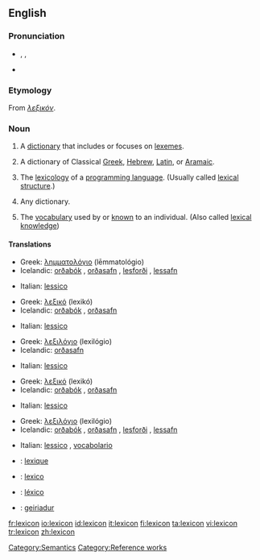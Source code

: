 {{was wotd|2006|December|12}}
{{wikipedia|dab=lexicon (disambiguation)|lexicon}}
==English==

===Pronunciation===
* {{enPR|lĕ'ksĭkŏn}}, {{IPA|/ˈleksɪkɑn/}}, {{SAMPA|/"leksIkQn/}}
* {{audio|en-us-lexicon.ogg|Audio (US)}}

===Etymology===
From {{AGr.}} ''[[λεξικόν]]''.

===Noun===
{{wikipedia}}
{{en-noun}}

# {{linguistics}} A [[dictionary]] that includes or focuses on [[lexeme]]s.
# A dictionary of Classical [[Greek]], [[Hebrew]], [[Latin]], or [[Aramaic]].
# {{programming}} The [[lexicology]] of a [[programming language]]. (Usually called [[lexical structure]].)
# {{rare}} Any dictionary.
# The [[vocabulary]] used by or [[know]]n to an individual. (Also called [[lexical knowledge]])

====Translations====
{{trans-top|dictionary of lexemes}}
* Greek: [[λημματολόγιο]] (lēmmatológio) {{n}}
* Icelandic: [[orðabók]] {{f}}, [[orðasafn]] {{n}}, [[lesforði]] {{m}}, [[lessafn]] {{n}}
{{trans-mid}}
* Italian: [[lessico]] {{m}}
{{trans-bottom}}

{{trans-top|dictionary of Classical Greek, Hebrew, Latin, or Aramaic}}
* Greek: [[λεξικό]] (lexikó) {{n}}
* Icelandic: [[orðabók]] {{f}}, [[orðasafn]] {{n}}
{{trans-mid}}
* Italian: [[lessico]] {{m}}
{{trans-bottom}}

{{trans-top|lexicology of a programming language}}
* Greek: [[λεξιλόγιο]] (lexilógio) {{n}}
* Icelandic: [[orðasafn]] {{n}}
{{trans-mid}}
* Italian: [[lessico]] {{m}}
{{trans-bottom}}

{{trans-top|(rare) any dictionary}}
* Greek: [[λεξικό]] (lexikó) {{n}}
* Icelandic: [[orðabók]] {{f}}, [[orðasafn]] {{n}}
{{trans-mid}}
* Italian: [[lessico]] {{m}}
{{trans-bottom}}

{{trans-top|vocabulary used by an individual}}
* Greek: [[λεξιλόγιο]] (lexilógio) {{n}}
* Icelandic: [[orðabók]] {{f}}, [[orðasafn]] {{n}}, [[lesforði]] {{m}}, [[lessafn]] {{n}}
{{trans-mid}}
* Italian: [[lessico]] {{m}}, [[vocabolario]] {{m}}
{{trans-bottom}}

{{checktrans-top}}
* {{ttbc|French}}: [[lexique]] {{m}}
* {{ttbc|Interlingua}}: [[lexico]]
* {{ttbc|Portuguese}}: [[léxico]] {{m}}
* {{ttbc|Welsh}}: [[geiriadur]] {{m}}
{{trans-bottom}}

[[Category:Lexicons| ]]
[[Category:Semantics]]
[[Category:Reference works]]

[[fr:lexicon]]
[[io:lexicon]]
[[id:lexicon]]
[[it:lexicon]]
[[fi:lexicon]]
[[ta:lexicon]]
[[vi:lexicon]]
[[tr:lexicon]]
[[zh:lexicon]]